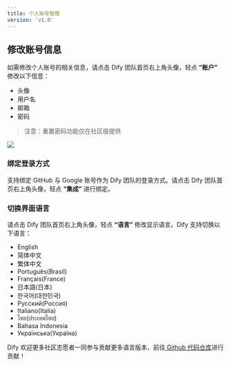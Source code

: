 ```yaml
---
title: 个人账号管理
version: 'v1.0'
---
```


## 修改账号信息

如需修改个人账号的相关信息，请点击 Dify 团队首页右上角头像，轻点 **“账户”** 修改以下信息：

* 头像
* 用户名
* 邮箱
* 密码

> 注意：重置密码功能仅在社区版提供

![](/img/6cb4f24598fe8b40d4ff1881d8257c76.png)

### 绑定登录方式

支持绑定 GitHub 与 Google 账号作为 Dify 团队的登录方式。请点击 Dify 团队首页右上角头像，轻点 **“集成”** 进行绑定。

### 切换界面语言

请点击 Dify 团队首页右上角头像，轻点 **“语言”** 修改显示语言。Dify 支持切换以下语言：

* English
* 简体中文
* 繁体中文
* Português(Brasil)
* Français(France)
* 日本語(日本)
* 한국어(대한민국)
* Русский(Россия)
* Italiano(Italia)
* ไทย(ประเทศไทย)
* Bahasa Indonesia
* Українська(Україна)

Dify 欢迎更多社区志愿者一同参与贡献更多语言版本，前往[ Github 代码仓库](https://github.com/langgenius/dify/blob/main/CONTRIBUTING.md)进行贡献！

